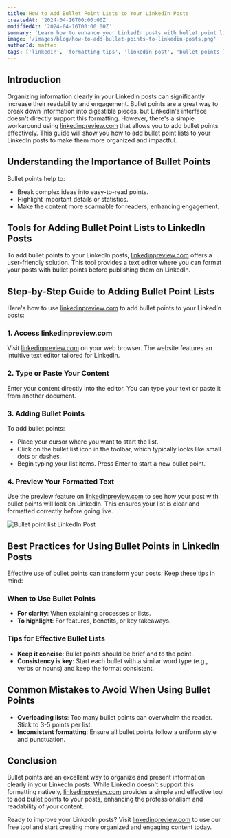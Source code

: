 ```yaml
---
title: How to Add Bullet Point Lists to Your LinkedIn Posts
createdAt: '2024-04-16T00:00:00Z'
modifiedAt: '2024-04-16T00:00:00Z'
summary: 'Learn how to enhance your LinkedIn posts with bullet point lists for clearer, more engaging content. Discover simple steps and tools that make it easy to organize your posts effectively.'
image: '/images/blog/how-to-add-bullet-points-to-linkedin-posts.png'
authorId: matteo
tags: ['linkedin', 'formatting tips', 'linkedin post', 'bullet points']
---
```


## Introduction

Organizing information clearly in your LinkedIn posts can significantly increase their readability and engagement. Bullet points are a great way to break down information into digestible pieces, but LinkedIn's interface doesn't directly support this formatting. However, there's a simple workaround using [linkedinpreview.com](https://linkedinpreview.com/#tool) that allows you to add bullet points effectively. This guide will show you how to add bullet point lists to your LinkedIn posts to make them more organized and impactful.

<CtaCard
    title='Organize Your LinkedIn Posts with Bullet Points Using Our Free Tool!'
    description='Easily add bullet points to your LinkedIn posts, and preview how they look on desktop and mobile.'
    primaryButtonText='Use Our Free Tool'
    primaryButtonUrl='/#tool'
    pattern='circles'
    align='center'
/>

## Understanding the Importance of Bullet Points

Bullet points help to:

- Break complex ideas into easy-to-read points.
- Highlight important details or statistics.
- Make the content more scannable for readers, enhancing engagement.

## Tools for Adding Bullet Point Lists to LinkedIn Posts

To add bullet points to your LinkedIn posts, [linkedinpreview.com](https://linkedinpreview.com/#tool) offers a user-friendly solution. This tool provides a text editor where you can format your posts with bullet points before publishing them on LinkedIn.

## Step-by-Step Guide to Adding Bullet Point Lists

Here's how to use [linkedinpreview.com](https://linkedinpreview.com/#tool) to add bullet points to your LinkedIn posts:

### 1. Access linkedinpreview.com

Visit [linkedinpreview.com](http://linkedinpreview.com/#tool) on your web browser. The website features an intuitive text editor tailored for LinkedIn.

### 2. Type or Paste Your Content

Enter your content directly into the editor. You can type your text or paste it from another document.

### 3. Adding Bullet Points

To add bullet points:

- Place your cursor where you want to start the list.
- Click on the bullet list icon in the toolbar, which typically looks like small dots or dashes.
- Begin typing your list items. Press Enter to start a new bullet point.

### 4. Preview Your Formatted Text

Use the preview feature on [linkedinpreview.com](https://linkedinpreview.com/#tool) to see how your post with bullet points will look on LinkedIn. This ensures your list is clear and formatted correctly before going live.

<Image src='/images/blog/bullet-points-example.png' alt='Bullet point list LinkedIn Post' width={1500} height={500} />

## Best Practices for Using Bullet Points in LinkedIn Posts

Effective use of bullet points can transform your posts. Keep these tips in mind:

### When to Use Bullet Points

- **For clarity**: When explaining processes or lists.
- **To highlight**: For features, benefits, or key takeaways.

### Tips for Effective Bullet Lists

- **Keep it concise**: Bullet points should be brief and to the point.
- **Consistency is key**: Start each bullet with a similar word type (e.g., verbs or nouns) and keep the format consistent.

## Common Mistakes to Avoid When Using Bullet Points

- **Overloading lists**: Too many bullet points can overwhelm the reader. Stick to 3-5 points per list.
- **Inconsistent formatting**: Ensure all bullet points follow a uniform style and punctuation.

## Conclusion

Bullet points are an excellent way to organize and present information clearly in your LinkedIn posts. While LinkedIn doesn't support this formatting natively, [linkedinpreview.com](https://linkedinpreview.com/#tool) provides a simple and effective tool to add bullet points to your posts, enhancing the professionalism and readability of your content.

Ready to improve your LinkedIn posts? Visit [linkedinpreview.com](https://linkedinpreview.com/#tool) to use our free tool and start creating more organized and engaging content today.

<CtaCard
    title='Format and Preview your LinkedIn Posts with our Free Tool!'
    description='Add bullet points and other formatting options to refine your LinkedIn posts. Preview them on desktop and mobile with our free tool.'
    primaryButtonText='Use Our Free Tool'
    primaryButtonUrl='/#tool'
    pattern='circles'
    align='center'
/>
